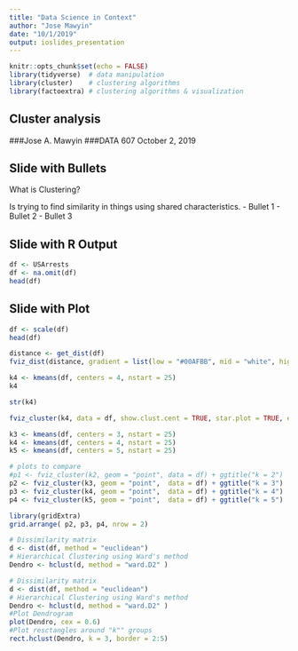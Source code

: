 ```yaml
---
title: "Data Science in Context"
author: "Jose Mawyin"
date: "10/1/2019"
output: ioslides_presentation
---
```


```r
knitr::opts_chunk$set(echo = FALSE)
library(tidyverse)  # data manipulation
library(cluster)    # clustering algorithms
library(factoextra) # clustering algorithms & visualization
```

## Cluster analysis

###Jose A. Mawyin
###DATA 607     October 2, 2019


## Slide with Bullets

What is Clustering?

Is trying to find similarity in things using shared characteristics.
- Bullet 1
- Bullet 2
- Bullet 3

## Slide with R Output

```r
df <- USArrests
df <- na.omit(df)
head(df)
```

## Slide with Plot

```r
df <- scale(df)
head(df)
```

```r
distance <- get_dist(df)
fviz_dist(distance, gradient = list(low = "#00AFBB", mid = "white", high = "#FC4E07"))
```

```r

k4 <- kmeans(df, centers = 4, nstart = 25)
k4

```

```r
str(k4)

```


```r

fviz_cluster(k4, data = df, show.clust.cent = TRUE, star.plot = TRUE, ellipse.type = "euclid")

```

```r
k3 <- kmeans(df, centers = 3, nstart = 25)
k4 <- kmeans(df, centers = 4, nstart = 25)
k5 <- kmeans(df, centers = 5, nstart = 25)

# plots to compare
#p1 <- fviz_cluster(k2, geom = "point", data = df) + ggtitle("k = 2")
p2 <- fviz_cluster(k3, geom = "point",  data = df) + ggtitle("k = 3")
p3 <- fviz_cluster(k4, geom = "point",  data = df) + ggtitle("k = 4")
p4 <- fviz_cluster(k5, geom = "point",  data = df) + ggtitle("k = 5")

library(gridExtra)
grid.arrange( p2, p3, p4, nrow = 2)
```

```r
# Dissimilarity matrix
d <- dist(df, method = "euclidean")
# Hierarchical Clustering using Ward's method
Dendro <- hclust(d, method = "ward.D2" )
```


```r
# Dissimilarity matrix
d <- dist(df, method = "euclidean")
# Hierarchical Clustering using Ward's method
Dendro <- hclust(d, method = "ward.D2" )
#Plot Dendrogram
plot(Dendro, cex = 0.6)
#Plot resctangles around "k"" groups 
rect.hclust(Dendro, k = 3, border = 2:5)
```





